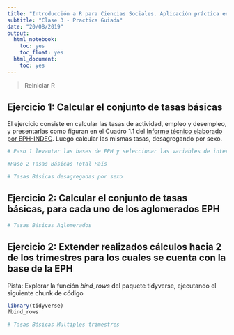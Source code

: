 ```yaml
---
title: "Introducción a R para Ciencias Sociales. Aplicación práctica en la EPH"
subtitle: "Clase 3 - Practica Guiada"
date: "20/08/2019"
output:
  html_notebook:
    toc: yes
    toc_float: yes
  html_document:
    toc: yes
---
```


> Reiniciar R


## Ejercicio 1: Calcular el conjunto de tasas básicas  

El ejercicio consiste en calcular las tasas de actividad, empleo y desempleo, y presentarlas como figuran en el Cuadro 1.1 del [Informe técnico elaborado por EPH-INDEC](http://www.indec.gob.ar/uploads/informesdeprensa/EPH_cont_1trim17.pdf). Luego calcular las mismas tasas, desagregando por sexo.

```r
# Paso 1 levantar las bases de EPH y seleccionar las variables de interés
```

```r
#Paso 2 Tasas Básicas Total País
```

```r
# Tasas Básicas desagregadas por sexo
```

## Ejercicio 2: Calcular el conjunto de tasas básicas, para cada uno de los aglomerados EPH  
```r
# Tasas Básicas Aglomerados
```

## Ejercicio 2: Extender realizados cálculos hacia 2 de los trimestres para los cuales se cuenta con la base de la EPH 
Pista: Explorar la función *bind_rows* del paquete tidyverse, ejecutando el siguiente chunk de código
```r
library(tidyverse)
?bind_rows
```

```r
# Tasas Básicas Multiples trimestres

```

